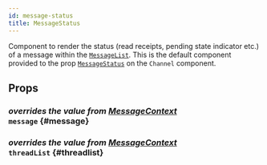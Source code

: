 ```yaml
---
id: message-status
title: MessageStatus
---
```



Component to render the status (read receipts, pending state indicator etc.) of a message within the [`MessageList`](../../message-list).
This is the default component provided to the prop [`MessageStatus`](../core-components/channel.mdx#messagestatus) on the `Channel` component.

## Props

### <div class="label description">_overrides the value from [MessageContext](../contexts/message_context.mdx#message)_</div> `message` {#message}

<MessageProp />

### <div class="label description">_overrides the value from [MessageContext](../contexts/message_context.mdx#threadlist)_</div> `threadList` {#threadlist}

<ThreadList />
